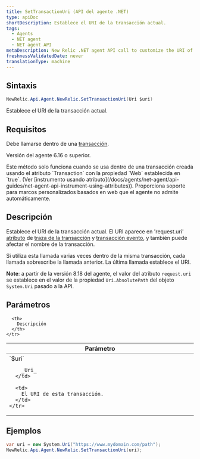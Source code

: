 ```yaml
---
title: SetTransactionUri (API del agente .NET)
type: apiDoc
shortDescription: Establece el URI de la transacción actual.
tags:
  - Agents
  - NET agent
  - NET agent API
metaDescription: New Relic .NET agent API call to customize the URI of a transaction (use with attribute-based custom instrumentation).
freshnessValidatedDate: never
translationType: machine
---
```


## Sintaxis

```cs
NewRelic.Api.Agent.NewRelic.SetTransactionUri(Uri $uri)
```

Establece el URI de la transacción actual.

## Requisitos

Debe llamarse dentro de una [transacción](/docs/accounts-partnerships/education/getting-started-new-relic/glossary#transaction).

Versión del agente 6.16 o superior.

<Callout variant="important">
  Este método solo funciona cuando se usa dentro de una transacción creada usando el atributo `Transaction` con la propiedad `Web` establecida en `true`. (Ver [instrumento usando atributo](/docs/agents/net-agent/api-guides/net-agent-api-instrument-using-attributes)). Proporciona soporte para marcos personalizados basados en web que el agente no admite automáticamente.
</Callout>

## Descripción

Establece el URI de la transacción actual. El URI aparece en 'request.uri' [atributo](/docs/agents/net-agent/attributes/net-agent-attributes) de [traza de la transacción](/docs/apm/transactions/transaction-traces/transaction-traces) y [transacción evento](/docs/using-new-relic/metrics/analyze-your-metrics/data-collection-metric-timeslice-event-data), y también puede afectar el nombre de la transacción.

Si utiliza esta llamada varias veces dentro de la misma transacción, cada llamada sobrescribe la llamada anterior. La última llamada establece el URI.

<DoNotTranslate>**Note**</DoNotTranslate>: a partir de la versión 8.18 del agente, el valor del atributo `request.uri` se establece en el valor de la propiedad `Uri.AbsolutePath` del objeto `System.Uri` pasado a la API.

## Parámetros

<table>
  <thead>
    <tr>
      <th width="25%">
        Parámetro
      </th>

      <th>
        Descripción
      </th>
    </tr>
  </thead>

  <tbody>
    <tr>
      <td>
        `$uri`

        _Uri_
      </td>

      <td>
        El URI de esta transacción.
      </td>
    </tr>
  </tbody>
</table>

## Ejemplos

```cs
var uri = new System.Uri("https://www.mydomain.com/path");
NewRelic.Api.Agent.NewRelic.SetTransactionUri(uri);
```